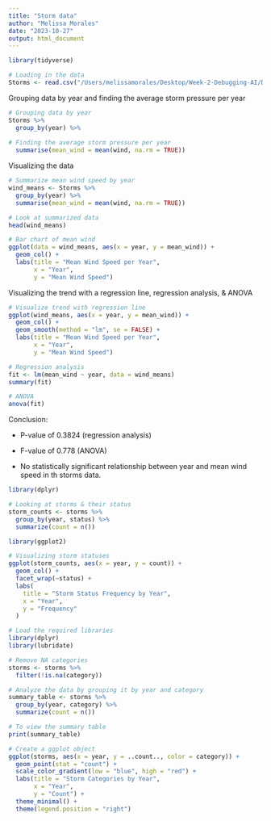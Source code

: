 ```yaml
---
title: "Storm data"
author: "Melissa Morales"
date: "2023-10-27"
output: html_document
---
```


```r
library(tidyverse)
```

```r
# Loading in the data
Storms <- read.csv("/Users/melissamorales/Desktop/Week-2-Debugging-AI/Data/storms.csv")
```

Grouping data by year and finding the average storm pressure per year

```r
# Grouping data by year
Storms %>%
  group_by(year) %>% 
  
# Finding the average storm pressure per year 
  summarise(mean_wind = mean(wind, na.rm = TRUE))
```

Visualizing the data

```r
# Summarize mean wind speed by year
wind_means <- Storms %>%
  group_by(year) %>% 
  summarise(mean_wind = mean(wind, na.rm = TRUE))

# Look at summarized data
head(wind_means)

# Bar chart of mean wind   
ggplot(data = wind_means, aes(x = year, y = mean_wind)) +
  geom_col() +
  labs(title = "Mean Wind Speed per Year",  
       x = "Year",
       y = "Mean Wind Speed")
```

Visualizing the trend with a regression line, regression analysis, & ANOVA

```r
# Visualize trend with regression line
ggplot(wind_means, aes(x = year, y = mean_wind)) +
  geom_col() + 
  geom_smooth(method = "lm", se = FALSE) +
  labs(title = "Mean Wind Speed per Year",
       x = "Year",  
       y = "Mean Wind Speed")

# Regression analysis  
fit <- lm(mean_wind ~ year, data = wind_means)
summary(fit)

# ANOVA
anova(fit)
```

Conclusion:

-   P-value of 0.3824 (regression analysis)

-   F-value of 0.778 (ANOVA)

-   No statistically significant relationship between year and mean wind speed in th storms data.


```r
library(dplyr)

# Looking at storms & their status
storm_counts <- storms %>%
  group_by(year, status) %>%
  summarize(count = n())

```

```r
library(ggplot2)

# Visualizing storm statuses
ggplot(storm_counts, aes(x = year, y = count)) +
  geom_col() +
  facet_wrap(~status) +
  labs(
    title = "Storm Status Frequency by Year",
    x = "Year",
    y = "Frequency"
  )
```


```r
# Load the required libraries
library(dplyr)
library(lubridate)

# Remove NA categories
storms <- storms %>% 
  filter(!is.na(category))

# Analyze the data by grouping it by year and category
summary_table <- storms %>%
  group_by(year, category) %>%
  summarize(count = n())

# To view the summary table
print(summary_table)

```
```r
# Create a ggplot object
ggplot(storms, aes(x = year, y = ..count.., color = category)) +
  geom_point(stat = "count") +
  scale_color_gradient(low = "blue", high = "red") +
  labs(title = "Storm Categories by Year",
       x = "Year",
       y = "Count") +
  theme_minimal() +
  theme(legend.position = "right")
```


